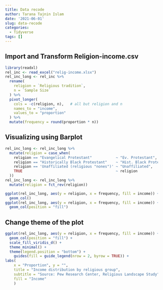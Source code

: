 ```yaml
---
title: Data recode
author: Tarana Tajnin Islam
date: '2021-06-01'
slug: data-recode
categories: 
  - Tidyverse
tags: []
---
```

## Import and Transform Religion-income.csv
```r
library(readxl)
rel_inc <- read_excel("relig-income.xlsx")
rel_inc_long <- rel_inc %>%
  rename( 
    religion = `Religious tradition`, 
    n = `Sample Size` 
  ) %>%
  pivot_longer( 
    cols = -c(religion, n),   # all but religion and n 
    names_to = "income",  
    values_to = "proportion" 
  ) %>%
  mutate(frequency = round(proportion * n))
```
## Visualizing using Barplot
```r
rel_inc_long <- rel_inc_long %>%
  mutate(religion = case_when(
    religion == "Evangelical Protestant"           ~ "Ev. Protestant",
    religion == "Historically Black Protestant"    ~ "Hist. Black Protestant",
    religion == 'Unaffiliated (religious "nones")' ~ "Unaffiliated",
    TRUE                                           ~ religion
  ))
rel_inc_long <- rel_inc_long %>%
  mutate(religion = fct_rev(religion))

ggplot(rel_inc_long, aes(y = religion, x = frequency, fill = income)) +
  geom_col()
ggplot(rel_inc_long, aes(y = religion, x = frequency, fill = income)) +
  geom_col(position = "fill")
```
## Change theme of the plot
```r
ggplot(rel_inc_long, aes(y = religion, x = frequency, fill = income)) +
  geom_col(position = "fill") +
  scale_fill_viridis_d() +
  theme_minimal() +
  theme(legend.position = "bottom") +
    guides(fill = guide_legend(nrow = 2, byrow = TRUE)) +
labs(
    x = "Proportion", y = "", 
    title = "Income distribution by religious group", 
    subtitle = "Source: Pew Research Center, Religious Landscape Study", 
    fill = "Income" 
    )
```

